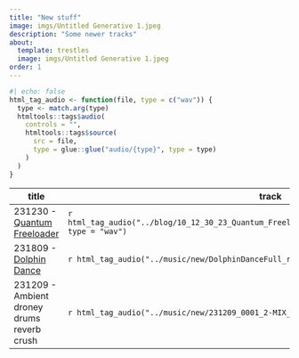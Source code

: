 ```yaml
---
title: "New stuff"
image: imgs/Untitled Generative 1.jpeg
description: "Some newer tracks"
about:
  template: trestles
  image: imgs/Untitled Generative 1.jpeg
order: 1
---
```


```r
#| echo: false
html_tag_audio <- function(file, type = c("wav")) {
  type <- match.arg(type)
  htmltools::tags$audio(
    controls = "",
    htmltools::tags$source(
      src = file,
      type = glue::glue("audio/{type}", type = type)
    )
  )
}
```

| title                  | track                                                                             |
|------------------------------------|------------------------------------|
| 231230 - [Quantum Freeloader](../blog/10_12_30_23_Quantum_Freeloader/index.html) | `r html_tag_audio("../blog/10_12_30_23_Quantum_Freeloader/Quantum_freeloader_take_1_01.mp3", type = "wav")` |
| 231809 - [Dolphin Dance](../notes.html#dolphin-dance) | `r html_tag_audio("../music/new/DolphinDanceFull_render 2_01.mp3", type = "wav")` |
| 231209 - Ambient droney drums reverb crush | `r html_tag_audio("../music/new/231209_0001_2-MIX_01_01.mp3", type = "wav")` |
